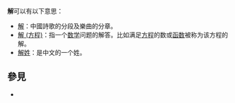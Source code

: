 {{wiktionary|解}}
'''解'''可以有以下意思：
*[[解|解]]：中國詩歌的分段及樂曲的分章。
*[[解_(方程)|解 (方程)]]：指一个[[数学|数学]]问题的解答。比如满足[[方程|方程]]的数或[[函数|函数]]被称为该方程的解。
*[[解姓|解姓]]：是中文的一个姓。

== 參見 ==
* {{Lookfrom|解}}

{{disambig|J|cat=一字消歧義}}